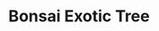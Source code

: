 ---
title: "Bonsai Exotic Tree"
meta_title: "Bonsai Exotic Tree craft"
description: "Craft de Bonsai Exotic Tree"
rank: "s"
draft: false
name: "Bonsai Exotic Tree"
recipe_img: "https://wiki.pokexgames.com/images/0/00/Bonsai_Exotic_Tree_RankS.png"
level: 105
craft_time: 14400
result: 1
value_npc: 1
ingredients:
  - name: "Darkrai Essences"
    quantity: 300
    item_img: "https://wiki.pokexgames.com/images/0/01/Darkrai-Essence.gif"
    value_npc: 1
  - name: "Corrupted Magnets"
    quantity: 4
    item_img: "https://wiki.pokexgames.com/images/0/09/Corrupted-Magnet.gif"
    value_npc: 1
  - name: "Bagworm Green Leaves"
    quantity: 3
    item_img: "https://wiki.pokexgames.com/images/e/e0/Bagworm_Green_Leaves.png"
    value_npc: 1
  - name: "Corrupted Pot Of Moss Bugs"
    quantity: 3
    item_img: "https://wiki.pokexgames.com/images/b/b7/Corrupted_Pot_Of_Moss_Bug.gif"
    value_npc: 1
  - name: "Curly Pig Tails"
    quantity: 3
    item_img: "https://wiki.pokexgames.com/images/1/17/Curly_Pig_Tail.png"
    value_npc: 1
---